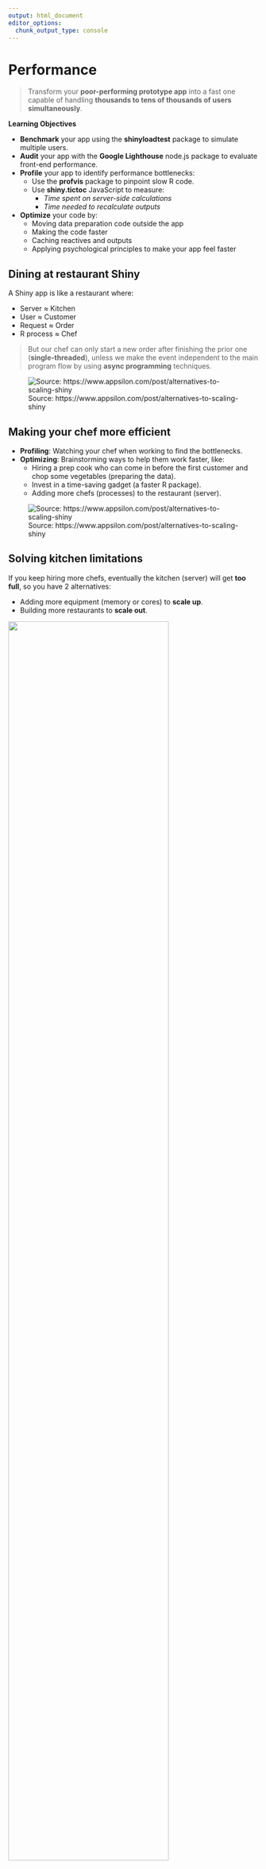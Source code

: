 ```yaml
---
output: html_document
editor_options: 
  chunk_output_type: console
---
```


# Performance

> Transform your **poor-performing prototype app** into a fast one capable of handling **thousands to tens of thousands of users simultaneously**.

**Learning Objectives**

- **Benchmark** your app using the **shinyloadtest** package to simulate multiple users.
- **Audit** your app with the **Google Lighthouse** node.js package to evaluate front-end performance.
- **Profile** your app to identify performance bottlenecks:
  - Use the **profvis** package to pinpoint slow R code.
  - Use **shiny.tictoc** JavaScript to measure:
    - *Time spent on server-side calculations*
    - *Time needed to recalculate outputs*
- **Optimize** your code by:
  - Moving data preparation code outside the app
  - Making the code faster
  - Caching reactives and outputs 
  - Applying psychological principles to make your app feel faster



## Dining at restaurant Shiny {-}

A Shiny app is like a restaurant where:

- Server $\approx$ Kitchen
- User $\approx$ Customer
- Request $\approx$ Order
- R process $\approx$ Chef

> But our chef can only start a new order after finishing the prior one (**single-threaded**), unless we make the event independent to the main program flow by using **async programming** techniques.


![Source: https://www.appsilon.com/post/alternatives-to-scaling-shiny](images/23-performance/01-Shiny-Server-Open-Source.webp)

## Making your chef more efficient {-}

- **Profiling**: Watching your chef when working to find the bottlenecks.
- **Optimizing**: Brainstorming ways to help them work faster, like:
  - Hiring a prep cook who can come in before the first customer and chop some vegetables (preparing the data).
  - Invest in a time-saving gadget (a faster R package).
  - Adding more chefs (processes) to the restaurant (server).

![Source: https://www.appsilon.com/post/alternatives-to-scaling-shiny](images/23-performance/02-ShinyProxy.webp)


## Solving kitchen limitations {-}

If you keep hiring more chefs, eventually the kitchen (server) will get **too full**, so you have 2 alternatives:

- Adding more equipment (memory or cores) to **scale up**.
- Building more restaurants to **scale out**.

![](images/23-performance/03-scaling-alternatives.png){width="80%" height="80%"}


## Benchmarking {-}

I will help you figure out how many **users** each **process** can handle.

The [shinyloadtest](https://rstudio.github.io/shinyloadtest/) package and has three basic steps:

1. Record a script simulating a typical user with `shinyloadtest::record_session()`.

2. Replay the script with multiple simultaneous users with the **shinycannon** command-line tool.

3. Analyse the results using **shinyloadtest::report()**.


## Benchmarking: Recording {-}

1. Start your app from the terminal and copy the URL that it gives you.

```bash
Rscript -e "shiny::runApp('examples/23-performance/Tabsets-App.R', port = 5555)"
```

2. Then paste the URL into a `record_session()` call:

```r
shinyloadtest::record_session("http://127.0.0.1:5555")
```

3. On the new window, interact with the app to simulate a “typical” user, including pauses to reflect the thinking time that a real user would need.

4. Close the app, and shinyloadtest will save `recording.log` to your working directory.

5. Move the `recording.log` file to the folder to store the benchmark results.

```bash
mv recording.log examples/23-performance
```

## Benchmarking: Replay {-}

**shinycannon** is written in Java because the Java programming language is particularly well suited to the problem of performing tens or hundreds of web requests in parallel.

```bash
shinycannon examples/23-performance/recording.log http://127.0.0.1:5555 \
  --workers 1 \
  --loaded-duration-minutes 5 \
  --output-dir examples/23-performance/test_sessions/test1
```

```bash
shinycannon examples/23-performance/recording.log http://127.0.0.1:5555 \
  --workers 5 \
  --loaded-duration-minutes 5 \
  --output-dir examples/23-performance/test_sessions/test5
```

```bash
shinycannon examples/23-performance/recording.log http://127.0.0.1:5555 \
  --workers 10 \
  --loaded-duration-minutes 5 \
  --output-dir examples/23-performance/test_sessions/test10
```

## Benchmarking: Analysis {-}


```r
BenchmarkData <- shinyloadtest::load_runs(
  `1 user` = "examples/23-performance/test_sessions/test1",
  `5 users` = "examples/23-performance/test_sessions/test5",
  `10 users` = "examples/23-performance/test_sessions/test10"
)
```

```r
# If you getting errors related to gtable
# you can install this branch of dev version
# remotes::install_github("rstudio/shinyloadtest@gtable-error")

shinyloadtest::shinyloadtest_report(BenchmarkData, "examples/23-performance/report.html")
```

## Benchmarking: Analysis report {-}

*This slide takes __a few seconds__ to load 9.7 MB*

[Next Slide](#Lighthouse)

<iframe src="./examples/23-performance/report.html" width="950" height="600">


## Audit Google Lighthouse: Start {- #Lighthouse}

![](images/23-performance/08-light-house-start.png)

## Audit Google Lighthouse: Results {-}

![](images/23-performance/07-light-house-results.png)


## Profiling: Example function {-}

If your app is spending a lot of time calculating, you next need to figure out **which calculation** is slow.

```r
library(profvis)

f <- function() {
  pause(2)
  g()
  h()
  10
}
g <- function() {
  pause(1)
  h()
}
h <- function() {
  pause(3)
}
```

## Profiling: Example diagram {-}

Running `f()` mentally.

|**Initial state**|**Conceptual description**|
|:----------------|:-------------------------|
|`f()` <br> --`g()` <br> ----`h()` <br> --`h()`|f <br> f > g <br> f > g > h <br> f > h|

![](images/23-performance/04-flame-graph.png){width="80%" height="80%"}


## Profiling: R code {-}

```r
profvis::profvis(f())
```

![](images/23-performance/05-flame-graph.png)

## Profiling: Shiny App {-}

```r
ui <- fluidPage(
  actionButton("x", "Push me"),
  textOutput("y")
)
server <- function(input, output, session) {
  output$y <- eventReactive(input$x, f())
}

# Note the explicit call to runApp() here: this is important
# as otherwise the app won't actually run.
profvis::profvis(runApp(shinyApp(ui, server)))
```

![](images/23-performance/06-flame-graph-shiny.png)

## Profiling: Limitations {-}

As we need to stop the process and inspect what R functions are currently runnning to show in the report:

- Certain C functions that don’t regularly check for user interrupts.
- `Sys.sleep()` asks the operating system to “park” the process for some amount of time, so R is not actually running. 
- Downloading data from the internet won’t be tracked by R.

## Profiling: shiny.tictoc {-}

To start using [`shiny.tictoc`](https://github.com/Appsilon/shiny.tictoc) in your app, just add the following line somewhere in your UI definition

```r
tags$script(
    src = "https://cdn.jsdelivr.net/gh/Appsilon/shiny.tictoc@v0.2.0/shiny-tic-toc.min.js"
)
```

To access the benchmarks [open the browser's developer tools](https://developer.mozilla.org/en-US/docs/Learn/Common_questions/Tools_and_setup/What_are_browser_developer_tools) (Windows: <kbd>F12</kbd>, macOS <kbd>⌘</kbd> + <kbd>⌥</kbd> + <kbd>I</kbd>) and in the console run:

```js
// To export an html file that visualizes measurements on a timeline
await exportHtmlReport()

// To download all measurements as a CSV file
exportMeasurements()
```

## Profiling: shiny.tictoc results {-}

[Next Slide](#ImprovePerformance)

<iframe src="./examples/23-performance/2024_07_07-15_24_26-tictoc.html" width="950" height="600">

## Improve performance {- #ImprovePerformance}

- **Find the slowest thing** in the profile, and try to speed it up.
  - Isolate the problem in a function.
  - Make a minimal snippet of code that recreates the slowness
  - Write a few tests as the *easiest way to make code faster* is to make it **incorrect**.
  - Run this snippet multiple times as you try out possible improvements.
  
  
## Improve performance: Caching {-}

It is really useful if **many people** want to see the **same results**.

**Process**

1. Record the inputs to and outputs from every call to a function.
2. When the cache function is called with a set of inputs that it’s already seem:
  - Replay the recorded output without recomputing
  
  
## bindCache(): Basics {-}

- It will work with the `reactive()` or `render*` function.

- The additional arguments are are the **cache keys** (to determine if a computation has been seen before)

```r
r <- reactive(slow_function(input$x, input$y)) %>% 
  bindCache(input$x, input$y)

output$text <- renderText(slow_function2(input$z)) %>% 
  bindCache(input$z)
```


## bindCache(): web API {-}

1. Design a function to get what people have been working on lately.

```r
library(purrr)

latest_events <- function(username) {
  json <- gh::gh("/users/{username}/events/public", username = username)
  tibble::tibble(
    repo = json %>% map_chr(c("repo", "name")),
    type = json %>% map_chr("type"),
  )
}
```

## bindCache(): web API {-}


```r
system.time(hadley <- latest_events("hadley"))
#>    user  system elapsed 
#>   0.074   0.015   0.796
head(hadley)
#> # A tibble: 6 × 2
#>   repo            type             
#>   <chr>           <chr>            
#> 1 tidyverse/purrr IssueCommentEvent
#> 2 tidyverse/purrr IssueCommentEvent
#> 3 tidyverse/purrr IssuesEvent      
#> 4 tidyverse/purrr IssueCommentEvent
#> 5 tidyverse/purrr IssueCommentEvent
#> 6 tidyverse/purrr IssueCommentEvent
```


## bindCache(): web API {-}

2. Turn the function into a very simple app.

```r
ui <- fluidPage(
  textInput("username", "GitHub user name"),
  tableOutput("events")
)
server <- function(input, output, session) {
  events <- reactive({
    req(input$username)
    latest_events(input$username)
  })
  output$events <- renderTable(events())
}
```

## bindCache(): web API {-}

3. Cache effectively only lasts for a single day.

```r
server <- function(input, output, session) {
  events <- reactive({
    req(input$username)
    latest_events(input$username)
  }) %>%
  bindCache(input$username, Sys.Date())
  
  output$events <- renderTable(events())
}
```

> The cache has a **fixed total size** so it won't **accumulate data** from previous days, and is smart enough to **automatically remove the least recently** used data when it needs more space.


## bindCache(): Plots {-}

- Each plot is drawn in a **variety of sizes**, because the default plot occupies 100% of the available width, which varies as you **resize the browser**.

- `bindCache()` caches plots with **fixed sizes**.

```r
library(ggplot2)

ui <- fluidPage(
  selectInput("x", "X", choices = names(diamonds), selected = "carat"),
  selectInput("y", "Y", choices = names(diamonds), selected = "price"),
  plotOutput("diamonds")
)

server <- function(input, output, session) {
  output$diamonds <- renderPlot({
    ggplot(diamonds, aes(.data[[input$x]], .data[[input$y]])) + 
      geom_point()
  }) %>% bindCache(input$x, input$y)
}
```

## bindCache(): reactive inputs {-}

- The **cache key** should always include **all of the reactive inputs** in the expression.

- keep the cache keeps as simple as possible. Don’t use large datasets because it is **expensive** to figure out if a **large data frame has already been** seen.

```r
r <- reactive(input$x + input$y) %>% bindCache(input$x)
```

## bindCache(): Default cache scope {-}

- The plot cache is stored in memory.
- It is never bigger than 200 MB.
- It is shared across all users a single process.
- It is lost when the app restarts.

## bindCache(): Extending cache scope {-}

- If sharing data between users its a concern, we can separate cache for each user sessions.

```r
bindCache(…, cache = "session")
```

- If we want to share the **cache across multiple processes** and lasts across app restarts.

```r
shinyOptions(cache = cachem::cache_disk())
```

- We can **chain multiple caches** together or write your own custom storage backend with [cachem](https://cachem.r-lib.org/).


## Other Optimisations: Data munging {-}

As the server function is called every time a **new session starts**.

If you use some data that looks **always the same**, you should move that process outside the server function.

```r
my_data_prep <- function() {
  df <- read.csv("path/to/file.csv")
  df %>% 
    filter(!not_important) %>% 
    group_by(my_variable) %>% 
    some_slow_function()
}

df <- my_data_prep()

server <- function(input, output, session) {
  # Lots more code
}

```

## Other Optimisations: Data munging {-}

Use the most efficient way to load your data

* If you have a flat file, try `data.table::fread()` or `vroom::vroom()` instead of `read.csv()` or `read.table()`.

* If you have a data frame, try saving with `arrow::write_feather()` and reading with `arrow::read_feather()`. Feather is a binary file format that can be considerably faster to read and write.

* If you have objects that aren’t data frames, try using `qs::qread()`/`qs::qsave()` instead of `readRDS()`/`saveRDS()`.


## Other Optimisations: User expectations {-}

Design app to make it feel faster

- Split your app up into tabs, using `tabsetPanel()`.
- Require a button press to start a long-running operation and let the user know **what’s happening**.
- If the app requires significant work to happen on startup make sure to design your app so that the **UI can still appear**, to let the user know that they’ll need to wait.
- If you want to **keep the app responsive** while some expensive operation happens in the background, it’s time to learn about the new [ExtendedTask](https://rpubs.com/jcheng/beyond-async)  function.

## Resources {-}

- [Using Google Lighthouse for Web Pages](https://www.jumpingrivers.com/blog/shiny-app-start-up-google-lighthouse-part-1/)
- [Beyond Async](https://rpubs.com/jcheng/beyond-async)
- [https://rstudio.com/resources/rstudioconf-2019/shiny-in-production-principles-practices-and-tools/]()
- [https://rstudio.github.io/shinyloadtest/articles/analyzing-load-test-logs.html]()
- [https://queue.acm.org/detail.cfm?id=2927301]()
- [https://adv-r.hadley.nz/perf-improve.html]()
- [https://csgillespie.github.io/efficientR/]()
- [https://rstudio.com/resources/rstudioconf-2018/make-shiny-fast-by-doing-as-little-work-as-possible/]()
- [https://shiny.rstudio.com/articles/caching.html]()
- [https://shiny.rstudio.com/app-stories/weather-lookup-caching.html]()


## Meeting Videos {-}

### Cohort 1

`r knitr::include_url("https://www.youtube.com/embed/LLO6vDLqhWw")`

<details>
  <summary> Meeting chat log </summary>
  
```
00:07:09	Russ Hyde:	Hi
00:45:54	Robert Overman:	Are we having a session on shiny server?
01:01:58	docksbox@pm.me:	Thanks!
01:04:51	docksbox@pm.me:	Yes, sure
```
</details>

### Cohort 2

`r knitr::include_url("https://www.youtube.com/embed/UwrBxS39E3g")`


### Cohort 3

`r knitr::include_url("https://www.youtube.com/embed/GFbRR--E8Ow")`

<details>
  <summary>Meeting chat log</summary>
```
00:06:14	Brendan Lam:	What function records interactions with your Shiny app? How do you simulate users interacting with your app?
What is a flame graph and how do you interpret it?
What are the cache key and scope?
What are two ways of optimizing your app
00:09:25	Brendan Lam:	https://rstudio.github.io/promises/
00:14:39	Brendan Lam:	https://github.com/rstudio/shinycannon/issues/69#issuecomment-1322390215
00:22:46	Brendan Lam:	We start with f().
Then f() calls g(),
Then g() calls h().
Then f() calls h().
00:28:03	Brendan Lam:	https://memoise.r-lib.org/
00:38:16	Brendan Lam:	arrow::write_feather()
00:38:23	Brendan Lam:	arrow::read_feather()
00:38:30	Brendan Lam:	qs::qread()/qs::qsave() instead of readRDS()/saveRDS()
00:41:15	Brendan Lam:	https://rstudio.com/resources/rstudioconf-2019/shiny-in-production-principles-practices-and-tools/
https://rstudio.github.io/shinyloadtest/articles/analyzing-load-test-logs.html
https://queue.acm.org/detail.cfm?id=2927301
https://adv-r.hadley.nz/perf-improve.html
https://csgillespie.github.io/efficientR/
https://rstudio.com/resources/rstudioconf-2018/make-shiny-fast-by-doing-as-little-work-as-possible/
https://shiny.rstudio.com/articles/caching.html
https://shiny.rstudio.com/app-stories/weather-lookup-caching.html
00:45:15	Brendan Lam:	https://twitter.com/brendannathanl1
```
</details>


### Cohort 4

`r knitr::include_url("https://www.youtube.com/embed/bxSj2VdA8XI")`

<details>
  <summary>Meeting chat log</summary>
```
00:09:46	Trevin Flickinger:	start
00:15:04	Trevin Flickinger:	https://rstudio.github.io/shinyloadtest/articles/case-study-scaling.html
00:15:54	Trevin Flickinger:	https://posit.co/resources/videos/shiny-in-production-principles-practices-and-tools/
00:22:35	Trevin Flickinger:	https://rstudio.github.io/promises/
00:47:58	Matthew Efoli:	https://www.youtube.com/watch?v=hltOgAC2mC4&list=PLexAKolMzPcriOdeLwoMxQOyHRnMguEv4&index=28
00:50:44	Trevin Flickinger:	stop
```
</details>


### Cohort 5

`r knitr::include_url("https://www.youtube.com/embed/URL")`

<details>
  <summary>Meeting chat log</summary>
```
LOG
```
</details>
